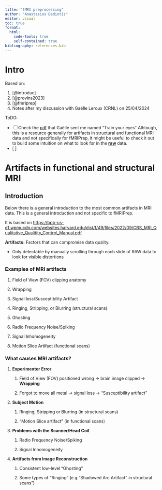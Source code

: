 ```yaml
---
title: "fMRI preprocessing"
author: "Anastasios Dadiotis"
editor: visual
toc: true
format:
  html:
    code-tools: true
    self-contained: true
bibliography: references.bib
---
```


# Intro

Based on:

1.  [@introduc]
2.  [@provins2023]
3.  [@fmriprep]
4.  Notes after my discussion with Gaëlle Leroux (CRNL) on 25/04/2024

ToDO:

-   [ ] Check the [pdf](https://bpb-us-e1.wpmucdn.com/websites.harvard.edu/dist/f/49/files/2022/09/CBS_MRI_Qualitative_Qualitity_Control_Manual.pdf) that Gaëlle sent me named "Train your eyes" Alhtough, this is a resource generally for artifacts in structural and functional MRI data and not specifically for fMRIPrep, it might be useful to check it out to build some intuition on what to look for in the [**raw**]{.underline} data.
-   [ ] 

# Artifacts in functional and structural MRI

## Introduction

Below there is a general introduction to the most common artifacts in MRI data. This is a general introduction and not specific to fMRIPrep.

It is based on <https://bpb-us-e1.wpmucdn.com/websites.harvard.edu/dist/f/49/files/2022/09/CBS_MRI_Qualitative_Qualitity_Control_Manual.pdf>

**Artifacts:** Factors that can compromise data quality.

-   Only detectable by manually scrolling through each slide of RAW data to look for visible distortions

### Examples of MRI artifacts

1.  Field of View (FOV) clipping anatomy

2.  Wrapping

3.  Signal loss/Susceptibility Artifact

4.  Ringing, Stripping, or Blurring (structural scans)

5.  Ghosting

6.  Radio Frequency Noise/Spiking

7.  Signal Inhomogeneity

8.  Motion Slice Artifact (functional scans)

### What causes MRI artifacts?

1.  **Experimenter Error**

    1.  Field of View (FOV) positioned wrong -\> brain image clipped -\> **Wrapping**

    2.  Forgot to move all metal -\> signal loss -\> "Susceptibility artifact"

2.  **Subject Motion**

    1.  Ringing, Stripping or Blurring (in structural scans)

    2.  "Motion Slice artifact" (in functional scans)

3.  **Problems with the Scanner/Head Coil**

    1.  Radio Frequency Noise/Spiking

    2.  Signal Inhomogeneity

4.  **Artifacts from Image Reconstruction**

    1.  Consistent low-level "Ghosting"

    2.  Some types of "Ringing" (e.g "Shadowed Arc Artifact" in structural scans")
